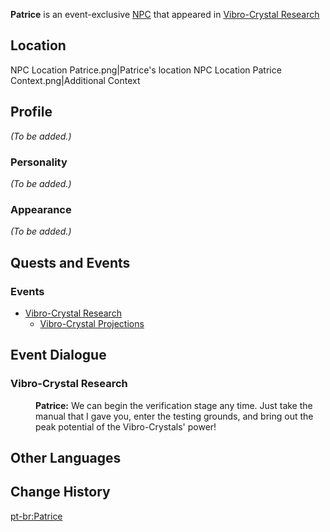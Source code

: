 {{Meta
|missing_NPC_profile  = yes
}}
{{Character Infobox
|type             = Event NPC
|image            = NPC Patrice.png
|region           = Fontaine
}}
'''Patrice''' is an event-exclusive [[NPC]] that appeared in [[Vibro-Crystal Research]]

==Location==
<gallery hideaddbutton="true" captionalign="center">
NPC Location Patrice.png|Patrice's location
NPC Location Patrice Context.png|Additional Context
</gallery>

==Profile==
''(To be added.)''

===Personality===
''(To be added.)''

===Appearance===
''(To be added.)''

==Quests and Events==
===Events===
* [[Vibro-Crystal Research]]
** [[Vibro-Crystal Projections]]

==Event Dialogue==
===Vibro-Crystal Research===
{{Dialogue start}}
:'''Patrice:''' We can begin the verification stage any time. Just take the manual that I gave you, enter the testing grounds, and bring out the peak potential of the Vibro-Crystals' power!
{{Dialogue end}}

==Other Languages==
{{Other Languages|default_hidden = 1
|en      = Patrice
|zhs     = 帕特里克
|zhs_rm  = Pàtèlǐkè
|zht     = 派翠克
|zht_rm  = Pàicuìkè
|ja      = パトリック
|ja_rm   = Patorikku
|ko      = 패트리스
|ko_rm   = Paeteuriseu
|es      = Patrice
|fr      = Patrice
|ru      = Патрис
|th      = Patrice
|vi      = Patrice
|de      = Patrice
|id      = Patrice
|pt      = Patrice
}}

==Change History==
{{Change History|2.6}}
[[pt-br:Patrice]]